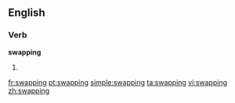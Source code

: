==English==

===Verb===
'''swapping'''

# {{present participle of|[[swap]]}}

[[fr:swapping]]
[[pt:swapping]]
[[simple:swapping]]
[[ta:swapping]]
[[vi:swapping]]
[[zh:swapping]]